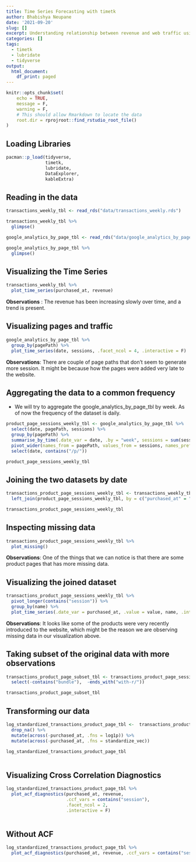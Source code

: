 ```yaml
---
title: Time Series Forecasting with timetk
author: Bhabishya Neupane
date: '2021-09-20'
slug: []
excerpt: Understanding relationship between revenue and web traffic using `timetk`
categories: []
tags:
  - timetk
  - lubridate
  - tidyverse
output:
  html_document:
    df_print: paged
---
```


```r
knitr::opts_chunk$set(
    echo = TRUE,
    message = F,
    warning = F,
    # This should allow Rmarkdown to locate the data
    root.dir = rprojroot::find_rstudio_root_file()
)
```

## Loading Libraries

```r
pacman::p_load(tidyverse,
               timetk,
               lubridate, 
               DataExplorer,
               kableExtra)
```

## Reading in the data

```r
transactions_weekly_tbl <- read_rds("data/transactions_weekly.rds")

transactions_weekly_tbl %>% 
  glimpse()

google_analytics_by_page_tbl <- read_rds("data/google_analytics_by_page_daily.rds") 

google_analytics_by_page_tbl %>% 
  glimpse()
```

## Visualizing the Time Series

```r
transactions_weekly_tbl %>% 
  plot_time_series(purchased_at, revenue)
```
__Observations__ : The revenue has been increasing slowly over time, and a trend is present.


## Visualizing pages and traffic
```r
google_analytics_by_page_tbl %>% 
  group_by(pagePath) %>% 
  plot_time_series(date, sessions, .facet_ncol = 4, .interactive = F)
```

__Observations__: There are couple of page paths that don't seem to generate more session. It might be because how the pages were added very late to the website. 

## Aggregating the data to a common frequency

- We will try to aggregate the google_analytics_by_page_tbl by week. As of now the frequency of the dataset is daily.

```r
product_page_sessions_weekly_tbl <- google_analytics_by_page_tbl %>% 
  select(date, pagePath, sessions) %>% 
  group_by(pagePath) %>% 
  summarise_by_time(.date_var = date, .by = "week", sessions = sum(sessions)) %>% 
  pivot_wider(names_from = pagePath, values_from = sessions, names_prefix = "sessions_") %>% 
  select(date, contains("/p/"))

product_page_sessions_weekly_tbl
```
## Joining the two datasets by date

```r
transactions_product_page_sessions_weekly_tbl <- transactions_weekly_tbl %>% 
  left_join(product_page_sessions_weekly_tbl, by = c("purchased_at" = "date")) 

transactions_product_page_sessions_weekly_tbl
```

## Inspecting missing data

```r
transactions_product_page_sessions_weekly_tbl %>% 
  plot_missing()
```
__Observations__: One of the things that we can notice is that there are some product pages that has more missing data. 

## Visualizing the joined dataset

```r
transactions_product_page_sessions_weekly_tbl %>% 
  pivot_longer(contains("session")) %>% 
  group_by(name) %>% 
  plot_time_series(.date_var = purchased_at, .value = value, name, .interactive = F, .facet_ncol = 2)
```
__Observations__: It looks like some of the products were very recently introduced to the website, which might be the reason we are observing missing data in our visualization above. 

## Taking subset of the original data with more observations

```r
transactions_product_page_subset_tbl <- transactions_product_page_sessions_weekly_tbl %>% 
  select(-contains("bundle"),  -ends_with("with-r/"))

transactions_product_page_subset_tbl
```



## Transforming our data

```r
log_standardized_transactions_product_page_tbl <-  transactions_product_page_subset_tbl %>% 
  drop_na() %>% 
  mutate(across(-purchased_at, .fns = log1p)) %>% 
  mutate(across(-purchased_at, .fns = standardize_vec))

log_standardized_transactions_product_page_tbl
  
```



## Visualizing Cross Correlation Diagnostics

```r
log_standardized_transactions_product_page_tbl %>% 
  plot_acf_diagnostics(purchased_at, revenue,
                       .ccf_vars = contains("session"),
                       .facet_ncol = 2,
                       .interactive = F)
  
```


## Without ACF

```r
log_standardized_transactions_product_page_tbl %>% 
  plot_acf_diagnostics(purchased_at, revenue, .ccf_vars = contains("sessions"), .show_ccf_vars_only = T)
```













